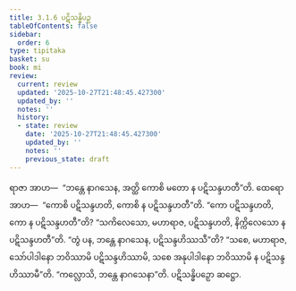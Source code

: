 ```yaml
---
title: 3.1.6 ပဋိသန္ဓိပဉှ
tableOfContents: false
sidebar:
  order: 6
type: tipitaka
basket: su
book: mi
review:
  current: review
  updated: '2025-10-27T21:48:45.427300'
  updated_by: ''
  notes: ''
  history:
  - state: review
    date: '2025-10-27T21:48:45.427300'
    updated_by: ''
    notes: ''
    previous_state: draft
---
```



<ReviewStatus review={frontmatter.review} showDetails={true} />

<HypothesisAnnotation frontmatter={frontmatter} />

<DynamicBreadcrumb />

<Division number="29" book="mi" e="ch" v="28">

<Paragraph number="122" book="mi">
ရာဇာ အာဟ—  “ဘန္တေ နာဂသေန, အတ္ထိ ကောစိ မတော န ပဋိသန္ဒဟတီ”တိ. ထေရော အာဟ—  “ကောစိ ပဋိသန္ဒဟတိ, ကောစိ န ပဋိသန္ဒဟတီ”တိ. “ကော ပဋိသန္ဒဟတိ, ကော န ပဋိသန္ဒဟတီ”တိ? “သကိလေသော, မဟာရာဇ, ပဋိသန္ဒဟတိ, နိက္ကိလေသော န ပဋိသန္ဒဟတီ”တိ. “တွံ ပန, ဘန္တေ နာဂသေန, ပဋိသန္ဒဟိဿသီ”တိ? “သစေ, မဟာရာဇ, သော်ပါဒါနော ဘဝိဿာမိ ပဋိသန္ဒဟိဿာမိ, သစေ အနုပါဒါနော ဘဝိဿာမိ န ပဋိသန္ဒဟိဿာမီ”တိ.
</Paragraph>

<Paragraph number="123" book="mi">
“ကလ္လောသိ, ဘန္တေ နာဂသေနာ”တိ.

</Paragraph>
</Division>

<Paragraph number="124" type="center" book="mi">
ပဋိသန္ဓိပဉှော ဆဋ္ဌော.
</Paragraph>